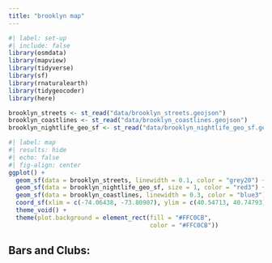 ```yaml
---
title: "brooklyn map"
---
```

```r
#| label: set-up
#| include: false
library(osmdata)
library(mapview)
library(tidyverse)
library(sf)
library(rnaturalearth)
library(tidygeocoder)
library(here)

brooklyn_streets <- st_read("data/brooklyn_streets.geojson")
brooklyn_coastlines <- st_read("data/brooklyn_coastlines.geojson")
brooklyn_nightlife_geo_sf <- st_read("data/brooklyn_nightlife_geo_sf.geojson")
```

```r
#| label: map 
#| results: hide
#| echo: false
#| fig-align: center
ggplot() +
  geom_sf(data = brooklyn_streets, linewidth = 0.1, color = "grey20") +
  geom_sf(data = brooklyn_nightlife_geo_sf, size = 1, color = "red3") +
  geom_sf(data = brooklyn_coastlines, linewidth = 0.3, color = "blue3") +
  coord_sf(xlim = c(-74.06438, -73.80907), ylim = c(40.54713, 40.74793))+
  theme_void() +
  theme(plot.background = element_rect(fill = "#FFC0CB",
                                       color = "#FFC0CB"))
```

## Bars and Clubs:

